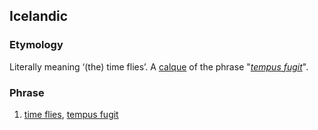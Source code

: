 ==Icelandic==

===Etymology===
Literally meaning ‘(the) time flies’. A [[calque]] of the {{etyl|la|is}} phrase "''[[tempus fugit]]''".

===Phrase===
{{head|is|phrase|head=[[tími#Icelandic|tíminn]] [[fljúga#Icelandic|flýgur]]}}

# {{lb|is|idiomatic}} [[time flies]], [[tempus fugit]]